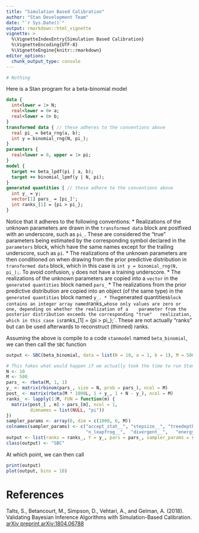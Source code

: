 ```yaml
---
title: "Simulation Based Calibration"
author: "Stan Development Team"
date: "`r Sys.Date()`"
output: rmarkdown::html_vignette
vignette: >
  %\VignetteIndexEntry{Simulation Based Calibration}
  %\VignetteEncoding{UTF-8}
  %\VignetteEngine{knitr::rmarkdown}
editor_options: 
  chunk_output_type: console
---
```


```r
# Nothing
```

Here is a Stan program for a beta-binomial model
```stan
data {
  int<lower = 1> N;
  real<lower = 0> a;
  real<lower = 0> b;
}
transformed data { // these adheres to the conventions above
  real pi_ = beta_rng(a, b);
  int y = binomial_rng(N, pi_);
}
parameters {
  real<lower = 0, upper = 1> pi;
}
model {
  target += beta_lpdf(pi | a, b);
  target += binomial_lpmf(y | N, pi);
}
generated quantities { // these adhere to the conventions above
  int y_ = y;
  vector[1] pars_ = [pi_]';
  int ranks_[1] = {pi > pi_};
}
```
Notice that it adheres to the following conventions:
* Realizations of the unknown parameters are drawn in the `transformed data`
  block are postfixed with an underscore, such as `pi_`.
  These are considered the "true" parameters being estimated by
  the corresponding symbol declared in the `parameters` block, which
  have the same names except for the trailing underscore, such as `pi`.
* The realizations of the unknown parameters are then conditioned on when drawing from
  the prior predictive distribution in `transformed data` block, which in this
  case is `int y = binomial_rng(N, pi_);`. To avoid confusion, `y` does not have a 
  training underscore.
* The realizations of the unknown parameters are copied into a `vector`
  in the `generated quantities` block named `pars_`
* The realizations from the prior predictive distribution are copied 
  into an object (of the same type) in the `generated quantities` block
  named `y_.
* The `generated quantities` block contains an integer array named 
  `ranks_` whose only values are zero or one, depending on whether the realization of a 
  parameter from the posterior distribution exceeds the corresponding "true"
  realization, which in this case is `ranks_[1] = {pi > pi_};`. These are not actually "ranks"
  but can be used afterwards to reconstruct (thinned) ranks.

Assuming the above is compile to a code `stanmodel` named `beta_binomial`, we can
then call the `SBC` function
```r
output <- SBC(beta_binomial, data = list(N = 10, a = 1, b = 1), M = 500, refresh = 0)
```
```r
# This fakes what would happen if we actually took the time to run Stan.
N <- 10
M <- 500
pars_ <- rbeta(M, 1, 1)
y_ <- matrix(rbinom(pars_, size = N, prob = pars_), ncol = M)
post_ <- matrix(rbeta(M * 1000L, 1 + y_, 1 + N - y_), ncol = M)
ranks_ <- lapply(1:M, FUN = function(m) {
  matrix(post_[ , m] > pars_[m], ncol = 1, 
         dimnames = list(NULL, "pi"))
})
sampler_params <- array(0, dim = c(1000, 6, M))
colnames(sampler_params) <- c("accept_stat__", "stepsize__", "treedepth__",   
                              "n_leapfrog__",  "divergent__",   "energy__")
output <- list(ranks = ranks_, Y = y_, pars = pars_, sampler_params = sampler_params)
class(output) <- "SBC"
```
At which point, we can then call
```r
print(output)
plot(output, bins = 10)
```

# References

  Talts, S., Betancourt, M., Simpson, D., Vehtari, A., and Gelman, A. (2018).
  Validating Bayesian Inference Algorithms with Simulation-Based Calibration.
  [arXiv preprint arXiv:1804.06788](https://arxiv.org/abs/1804.06788)
